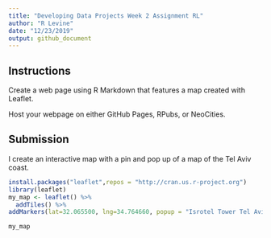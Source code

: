 ```yaml
---
title: "Developing Data Projects Week 2 Assignment RL"
author: "R Levine"
date: "12/23/2019"
output: github_document
---
```



## Instructions
Create a web page using R Markdown that features a map created with Leaflet.

Host your webpage on either GitHub Pages, RPubs, or NeoCities.

## Submission
I create an interactive map with a pin and pop up of a map of the Tel Aviv coast.

```r
install.packages("leaflet",repos = "http://cran.us.r-project.org")
library(leaflet)
my_map <- leaflet() %>%
  addTiles() %>%
addMarkers(lat=32.065500, lng=34.764660, popup = "Isrotel Tower Tel Aviv")

my_map
```

